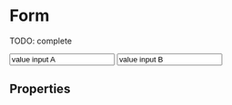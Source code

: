 

<Meta title="Atoms/Form" component={Form} />

# Form

TODO: complete

<Preview>
  <Story name="default" parameters={{ decorators: [withKnobs, withA11y] }}>
    <Form
    alertText={text("alertText", "Validation submit mesesage")}
    alertAppearance={select("alertAppearance", ["danger", "primary", "secondary", "warning", "success"])}
    link={text("link", "Primary text link")}
    linkTo={text("linkTo", "http://www.tiendanube.com")}
    submitLabel={text("submitLabel", "Primary")}
    onClickSubmit={action("onClickSubmit")}
    buttonLabel={text("buttonLabel", "Default")}
    onClickButton={action("onClickButton")} >
    <Input
      label="label input A"
      value="value input A"
      placeholder="placeholder A"
      name="name A"
    />
    <Input
      label="label input B"
      value="value input B"
      placeholder="placeholder B"
      name="name B"
    />
    </Form>
  </Story>
</Preview>

## Properties

<Props of={Form.type} />
  